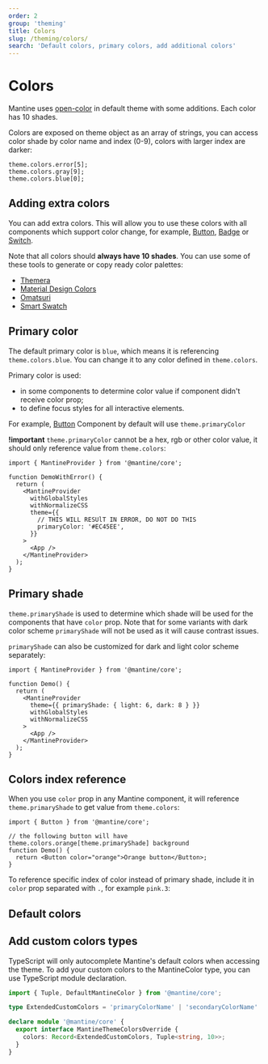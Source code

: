 ```yaml
---
order: 2
group: 'theming'
title: Colors
slug: /theming/colors/
search: 'Default colors, primary colors, add additional colors'
---
```



# Colors

Mantine uses [open-color](https://yeun.github.io/open-color/) in default theme with some additions.
Each color has 10 shades.

Colors are exposed on theme object as an array of strings,
you can access color shade by color name and index (0-9), colors with larger index are darker:

```tsx
theme.colors.error[5];
theme.colors.gray[9];
theme.colors.blue[0];
```

## Adding extra colors

You can add extra colors. This will allow you to use these colors with all components which support color change,
for example, [Button](/core/button/), [Badge](/core/badge/) or [Switch](/core/switch/).

Note that all colors should **always have 10 shades**.
You can use some of these tools to generate or copy ready color palettes:

- [Themera](https://themera.vercel.app/)
- [Material Design Colors](https://www.materialui.co/colors)
- [Omatsuri](https://omatsuri.app/color-shades-generator)
- [Smart Swatch](https://smart-swatch.netlify.app/)

<Demo data={ThemeDemos.themeColorsExtend} />

## Primary color

The default primary color is `blue`, which means it is referencing `theme.colors.blue`.
You can change it to any color defined in `theme.colors`.

Primary color is used:

- in some components to determine color value if component didn't receive color prop;
- to define focus styles for all interactive elements.

For example, [Button](/core/button/) Component by default will use `theme.primaryColor`

<Demo data={ThemeDemos.primaryColor} />

**!important** `theme.primaryColor` cannot be a hex, rgb or other color value,
it should only reference value from `theme.colors`:

```tsx
import { MantineProvider } from '@mantine/core';

function DemoWithError() {
  return (
    <MantineProvider
      withGlobalStyles
      withNormalizeCSS
      theme={{
        // THIS WILL RESUlT IN ERROR, DO NOT DO THIS
        primaryColor: '#EC45EE',
      }}
    >
      <App />
    </MantineProvider>
  );
}
```

## Primary shade

`theme.primaryShade` is used to determine which shade will be used for the components that have `color` prop.
Note that for some variants with dark color scheme `primaryShade` will not be used as it will cause contrast issues.

<Demo data={ThemeDemos.primaryShade} />

`primaryShade` can also be customized for dark and light color scheme separately:

```tsx
import { MantineProvider } from '@mantine/core';

function Demo() {
  return (
    <MantineProvider
      theme={{ primaryShade: { light: 6, dark: 8 } }}
      withGlobalStyles
      withNormalizeCSS
    >
      <App />
    </MantineProvider>
  );
}
```

## Colors index reference

When you use `color` prop in any Mantine component, it will reference `theme.primaryShade` to get
value from `theme.colors`:

```tsx
import { Button } from '@mantine/core';

// the following button will have theme.colors.orange[theme.primaryShade] background
function Demo() {
  return <Button color="orange">Orange button</Button>;
}
```

To reference specific index of color instead of primary shade, include it in `color` prop
separated with `.`, for example `pink.3`:

<Demo data={ThemeDemos.colorsIndex} />

## Default colors

<ThemeColors />

## Add custom colors types

TypeScript will only autocomplete Mantine's default colors when accessing the theme. To add your custom colors to the MantineColor type, you can use TypeScript module declaration.

```ts
import { Tuple, DefaultMantineColor } from '@mantine/core';

type ExtendedCustomColors = 'primaryColorName' | 'secondaryColorName' | DefaultMantineColor;

declare module '@mantine/core' {
  export interface MantineThemeColorsOverride {
    colors: Record<ExtendedCustomColors, Tuple<string, 10>>;
  }
}
```
